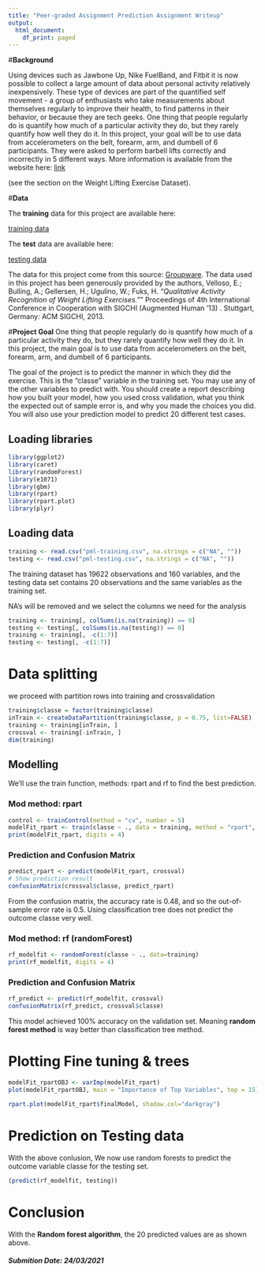 ```yaml
---
title: "Peer-graded Assignment Prediction Assignment Writeup"
output:
  html_document:
    df_print: paged
---
```


#**Background**

Using devices such as Jawbone Up, Nike FuelBand, and Fitbit it is now possible to collect a large amount of data about personal activity relatively inexpensively. These type of devices are part of the quantified self movement - a group of enthusiasts who take measurements about themselves regularly to improve their health, to find patterns in their behavior, or because they are tech geeks. One thing that people regularly do is quantify how much of a particular activity they do, but they rarely quantify how well they do it. In this project, your goal will be to use data from accelerometers on the belt, forearm, arm, and dumbell of 6 participants. They were asked to perform barbell lifts correctly and incorrectly in 5 different ways. More information is available from the website here: [link](http://groupware.les.inf.puc-rio.br/har)

(see the section on the Weight Lifting Exercise Dataset). 

#**Data**

The **training** data for this project are available here: 

[training data](https://d396qusza40orc.cloudfront.net/predmachlearn/pml-training.csv)

The **test** data are available here:

[testing data](https://d396qusza40orc.cloudfront.net/predmachlearn/pml-testing.csv)

The data for this project come from this source: [Groupware](http://groupware.les.inf.puc-rio.br/har). The data used in this project has been generously provided by the authors, Velloso, E.; Bulling, A.; Gellersen, H.; Ugulino, W.; Fuks, H. _"Qualitative Activity Recognition of Weight Lifting Exercises."_" Proceedings of 4th International Conference in Cooperation with SIGCHI (Augmented Human '13) . Stuttgart, Germany: ACM SIGCHI, 2013.

#**Project Goal**
One thing that people regularly do is quantify how  much of a particular activity they do, but they rarely quantify how well they do it. In this project, the main goal is to use data from accelerometers on the belt, forearm, arm, and dumbell of 6 participants.

The goal of the project is to predict the manner in which they did the exercise. This is the "classe" variable in the training set. You may use any of the other variables to predict with. You should create a report describing how you built your model, how you used cross validation, what you think the expected out of sample error is, and why you made the choices you did. You will also use your prediction model to predict 20 different test cases. 

## Loading libraries
```r
library(ggplot2)
library(caret)
library(randomForest)
library(e1071)
library(gbm)
library(rpart)
library(rpart.plot)
library(plyr)

```

## Loading data
```r
training <- read.csv("pml-training.csv", na.strings = c("NA", ""))
testing <- read.csv("pml-testing.csv", na.strings = c("NA", ""))
```

The training dataset has 19622 observations and 160 variables, and the testing data set contains 20 observations and the same variables as the training set. 


NA's will be removed and we select the columns we need for the analysis
```r
training <- training[, colSums(is.na(training)) == 0]
testing <- testing[, colSums(is.na(testing)) == 0]
training <- training[, -c(1:7)]
testing <- testing[, -c(1:7)]
```

# **Data splitting**
we proceed with partition rows into training and crossvalidation
```r
training$classe = factor(training$classe)
inTrain <- createDataPartition(training$classe, p = 0.75, list=FALSE)
training <- training[inTrain, ]
crossval <- training[-inTrain, ]
dim(training)

```

## **Modelling**
We'll use the train function, methods: rpart and rf to find the best prediction.

### **Mod method: rpart**

```r
control <- trainControl(method = "cv", number = 5)
modelFit_rpart <- train(classe ~ ., data = training, method = "rpart", trControl = control)
print(modelFit_rpart, digits = 4)
```


### **Prediction and Confusion Matrix**
```r
predict_rpart <- predict(modelFit_rpart, crossval)
# Show prediction result
confusionMatrix(crossval$classe, predict_rpart)

```
From the confusion matrix, the accuracy rate is 0.48, and so the out-of-sample error rate is 0.5. Using classification tree does not predict the outcome classe very well.

### **Mod method: rf (randomForest)**
```r
rf_modelfit <- randomForest(classe ~ ., data=training)
print(rf_modelfit, digits = 4)
```

### **Prediction and Confusion Matrix**
```r

rf_predict <- predict(rf_modelfit, crossval)
confusionMatrix(rf_predict, crossval$classe)
```
This model achieved 100% accuracy on the validation set. Meaning **random forest method** is way better than classification tree method.


# **Plotting Fine tuning & trees**

```r
modelFit_rpartOBJ <- varImp(modelFit_rpart)
plot(modelFit_rpartOBJ, main = "Importance of Top Variables", top = 15)
```

```r
rpart.plot(modelFit_rpart$finalModel, shadow.col="darkgray")
```

# **Prediction on Testing data**
With the above conlusion, We now use random forests to predict the outcome variable classe for the testing set.

```r
(predict(rf_modelfit, testing))
```
# **Conclusion**
With the **Random forest algorithm**, the 20 predicted values are as shown above.


#### _Submition Date: 24/03/2021_

